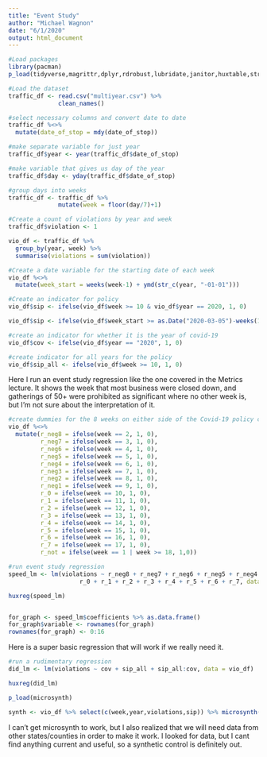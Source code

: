 ```yaml
---
title: "Event Study"
author: "Michael Wagnon"
date: "6/1/2020"
output: html_document
---
```


```r
#Load packages
library(pacman)
p_load(tidyverse,magrittr,dplyr,rdrobust,lubridate,janitor,huxtable,stringr)

#Load the dataset
traffic_df <- read.csv("multiyear.csv") %>%
              clean_names()
```

```r
#select necessary columns and convert date to date
traffic_df %<>% 
  mutate(date_of_stop = mdy(date_of_stop))

#make separate variable for just year 
traffic_df$year <- year(traffic_df$date_of_stop)

#make variable that gives us day of the year
traffic_df$day <- yday(traffic_df$date_of_stop)

#group days into weeks
traffic_df <- traffic_df %>%
              mutate(week = floor(day/7)+1)

#Create a count of violations by year and week
traffic_df$violation <- 1

vio_df <- traffic_df %>%
  group_by(year, week) %>%
  summarise(violations = sum(violation))

#Create a date variable for the starting date of each week
vio_df %<>%
  mutate(week_start = weeks(week-1) + ymd(str_c(year, "-01-01")))

#Create an indicator for policy
vio_df$sip <- ifelse(vio_df$week >= 10 & vio_df$year == 2020, 1, 0)

vio_df$sip <- ifelse(vio_df$week_start >= as.Date("2020-03-05")-weeks(1), 1, 0)

#create an indicator for whether it is the year of covid-19
vio_df$cov <- ifelse(vio_df$year == "2020", 1, 0)

#create indicator for all years for the policy
vio_df$sip_all <- ifelse(vio_df$week >= 10, 1, 0)
```

Here I run an event study regression like the one covered in the Metrics lecture. It shows the week that most business were closed down, and gatherings of 50+ were prohibited as significant where no other week is, but I'm not sure about the interpretation of it.
```r
#create dummies for the 8 weeks on either side of the Covid-19 policy change
vio_df %<>%
  mutate(r_neg8 = ifelse(week == 2, 1, 0),
         r_neg7 = ifelse(week == 3, 1, 0),
         r_neg6 = ifelse(week == 4, 1, 0),
         r_neg5 = ifelse(week == 5, 1, 0),
         r_neg4 = ifelse(week == 6, 1, 0),
         r_neg3 = ifelse(week == 7, 1, 0),
         r_neg2 = ifelse(week == 8, 1, 0),
         r_neg1 = ifelse(week == 9, 1, 0),
         r_0 = ifelse(week == 10, 1, 0),
         r_1 = ifelse(week == 11, 1, 0),
         r_2 = ifelse(week == 12, 1, 0),
         r_3 = ifelse(week == 13, 1, 0),
         r_4 = ifelse(week == 14, 1, 0),
         r_5 = ifelse(week == 15, 1, 0),
         r_6 = ifelse(week == 16, 1, 0),
         r_7 = ifelse(week == 17, 1, 0),
         r_not = ifelse(week == 1 | week >= 18, 1,0))

#run event study regression
speed_lm <- lm(violations ~ r_neg8 + r_neg7 + r_neg6 + r_neg5 + r_neg4 + r_neg3 + r_neg2 + r_neg1 + 
                    r_0 + r_1 + r_2 + r_3 + r_4 + r_5 + r_6 + r_7, data = vio_df)

huxreg(speed_lm)


for_graph <- speed_lm$coefficients %>% as.data.frame()
for_graph$variable <- rownames(for_graph)
rownames(for_graph) <- 0:16
```

Here is a super basic regression that will work if we really need it. 
```r
#run a rudimentary regression
did_lm <- lm(violations ~ cov + sip_all + sip_all:cov, data = vio_df)

huxreg(did_lm)
```


```r
p_load(microsynth)

synth <- vio_df %>% select(c(week,year,violations,sip)) %>% microsynth(idvar="week", timevar="year", intvar="sip")

```
I can't get microsynth to work, but I also realized that we will need data from other states/counties in order to make it work. I looked for data, but I cant find anything current and useful, so a synthetic control is definitely out.